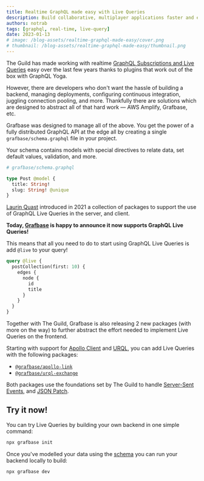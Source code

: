 ```yaml
---
title: Realtime GraphQL made easy with Live Queries
description: Build collaborative, multiplayer applications faster and easier than ever with GraphQL Live Queries on Grafbase.
authors: notrab
tags: [graphql, real-time, live-query]
date: 2023-01-13
# image: /blog-assets/realtime-graphql-made-easy/cover.png
# thumbnail: /blog-assets/realtime-graphql-made-easy/thumbnail.png
---
```


The Guild has made working with realtime [GraphQL Subscriptions and Live Queries](/blog/subscriptions-and-live-queries-real-time-with-graphql) easy over the last few years thanks to plugins that work out of the box with GraphQL Yoga.

However, there are developers who don't want the hassle of building a backend, managing deployments, configuring continuous integration, juggling connection pooling, and more. Thankfully there are solutions which are designed to abstract all of that hard work &mdash; AWS Amplify, Grafbase, etc.

Grafbase was designed to manage all of the above. You get the power of a fully distributed GraphQL API at the edge all by creating a single `grafbase/schema.graphql` file in your project.

Your schema contains models with special directives to relate data, set default values, validation, and more.

```graphql
# grafbase/schema.graphql

type Post @model {
  title: String!
  slug: String! @unique
}
```

[Laurin Quast](https://twitter.com/n1rual) introduced in 2021 a collection of packages to support the use of GraphQL Live Queries in the server, and client.

**Today, [Grafbase](https://grafbase.com) is happy to announce it now supports GraphQL Live Queries!**

This means that all you need to do to start using GraphQL Live Queries is add `@live` to your query!

```graphql
query @live {
  postCollection(first: 10) {
    edges {
      node {
        id
        title
      }
    }
  }
}
```

Together with The Guild, Grafbase is also releasing 2 new packages (with more on the way) to further abstract the effort needed to implement Live Queries on the frontend.

Starting with support for [Apollo Client](https://www.apollographql.com/docs/react/) and [URQL](https://formidable.com/open-source/urql/), you can add Live Queries with the following packages:

- [`@grafbase/apollo-link`](https://www.npmjs.com/package/@grafbase/apollo-link)
- [`@grafbase/urql-exchange`](https://www.npmjs.com/package/@grafbase/urql-exchange)

Both packages use the foundations set by The Guild to handle [Server-Sent Events](https://grafbase.com/docs/realtime/live-queries#server-sent-events), and [JSON Patch](https://grafbase.com/docs/realtime/live-queries#json-patch).

## Try it now!

You can try Live Queries by building your own backend in one simple command:

```bash
npx grafbase init
```

Once you've modelled your data using the [schema](https://grafbase.com/docs/schema/overview) you can run your backend locally to build:

```bash
npx grafbase dev
```
